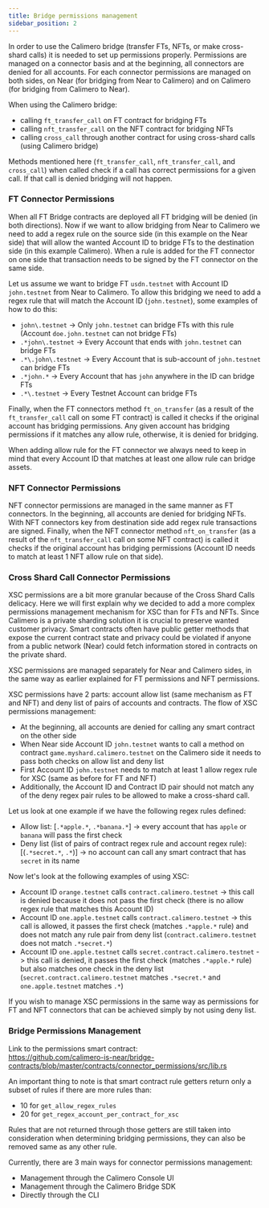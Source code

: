 ```yaml
---
title: Bridge permissions management
sidebar_position: 2
---
```


In order to use the Calimero bridge (transfer FTs, NFTs, or make cross-shard calls) it is needed to set up permissions properly.
Permissions are managed on a connector basis and at the beginning, all connectors are denied for all accounts. For each connector
permissions are managed on both sides, on Near (for bridging from Near to Calimero) and on Calimero (for bridging from Calimero to Near).

When using the Calimero bridge:
- calling `ft_transfer_call` on FT contract for bridging FTs
- calling `nft_transfer_call` on the NFT contract for bridging NFTs
- calling `cross_call` through another contract for using cross-shard calls (using Calimero bridge)

Methods mentioned here (`ft_transfer_call`, `nft_transfer_call`, and `cross_call`) when called check if a call has correct permissions for a given call. If that call is denied bridging will not happen.

### FT Connector Permissions

When all FT Bridge contracts are deployed all FT bridging will be denied (in both directions). Now if we want to allow bridging from Near to Calimero we need to add
a regex rule on the source side (in this example on the Near side) that will allow the wanted Account ID to bridge FTs to the destination side (in this example Calimero). When a rule is added for the FT connector on one side that transaction needs to be signed by the FT connector on the same side.

Let us assume we want to bridge FT `usdn.testnet` with Account ID `john.testnet` from Near to Calimero. To allow this bridging we need to add a regex rule that will match the Account ID (`john.testnet`), some examples of how to do this:
- `john\.testnet` -> Only `john.testnet` can bridge FTs with this rule (Account `doe.john.testnet` can not bridge FTs)
- `.*john\.testnet` -> Every Account that ends with `john.testnet` can bridge FTs
-  `.*\.john\.testnet` -> Every Account that is sub-account of `john.testnet` can bridge FTs
- `.*john.*` -> Every Account that has `john` anywhere in the ID can bridge FTs
- `.*\.testnet` -> Every Testnet Account can bridge FTs

Finally, when the FT connectors method `ft_on_transfer` (as a result of the `ft_transfer_call` call on some FT contract) is called it checks if the original account has bridging permissions.
Any given account has bridging permissions if it matches any allow rule, otherwise, it is denied for bridging.

When adding allow rule for the FT connector we always need to keep in mind that every Account ID that matches at least one allow rule can bridge assets.

### NFT Connector Permissions

NFT connector permissions are managed in the same manner as FT connectors. In the beginning, all accounts are denied for bridging NFTs.
With NFT connectors key from destination side add regex rule transactions are signed. Finally, when the NFT connector method `nft_on_transfer`
(as a result of the `nft_transfer_call` call on some NFT contract) is called it checks if the original account has bridging permissions (Account ID needs to match at least 1 NFT allow rule on that side).

### Cross Shard Call Connector Permissions

XSC permissions are a bit more granular because of the Cross Shard Calls delicacy. Here we will first explain why we decided to add a more complex permissions management mechanism for XSC than for FTs and NFTs.
Since Calimero is a private sharding solution it is crucial to preserve wanted customer privacy. Smart contracts often have public getter methods that expose the current contract state and privacy could be
violated if anyone from a public network (Near) could fetch information stored in contracts on the private shard.

XSC permissions are managed separately for Near and Calimero sides, in the same way as earlier explained for FT permissions and NFT permissions.

XSC permissions have 2 parts: account allow list (same mechanism as FT and NFT) and deny list of pairs of accounts and contracts.
The flow of XSC permissions management:
- At the beginning, all accounts are denied for calling any smart contract on the other side
- When Near side Account ID `john.testnet` wants to call a method on contract `game.myshard.calimero.testnet` on the Calimero side it needs to pass both checks on allow list and deny list
- First Account ID `john.testnet` needs to match at least 1 allow regex rule for XSC (same as before for FT and NFT)
- Additionally, the Account ID and Contract ID pair should not match any of the deny regex pair rules to be allowed to make a cross-shard call.

Let us look at one example if we have the following regex rules defined:
- Allow list: [`.*apple.*`, `.*banana.*`] -> every account that has `apple` or `banana` will pass the first check
- Deny list (list of pairs of contract regex rule and account regex rule): [(`.*secret.*`, `.*`)] -> no account can call any smart contract that has `secret` in its name

Now let's look at the following examples of using XSC:
- Account ID `orange.testnet` calls `contract.calimero.testnet` -> this call is denied because it does not pass the first check (there is no allow regex rule that matches this Account ID)
- Account ID `one.apple.testnet` calls `contract.calimero.testnet` -> this call is allowed, it passes the first check (matches `.*apple.*` rule) and does not match any rule pair from deny list (`contract.calimero.testnet` does not match `.*secret.*`)
- Account ID `one.apple.testnet` calls `secret.contract.calimero.testnet` -> this call is denied, it passes the first check (matches `.*apple.*` rule) but also matches one check in the deny list (`secret.contract.calimero.testnet` matches `.*secret.*` and `one.apple.testnet` matches `.*`)

If you wish to manage XSC permissions in the same way as permissions for FT and NFT connectors that can be achieved simply by not using deny list.

### Bridge Permissions Management

Link to the permissions smart contract: <br /> https://github.com/calimero-is-near/bridge-contracts/blob/master/contracts/connector_permissions/src/lib.rs

An important thing to note is that smart contract rule getters return only a subset of rules if there are more rules than:
- 10 for `get_allow_regex_rules`
- 20 for `get_regex_account_per_contract_for_xsc`

Rules that are not returned through those getters are still taken into consideration when determining bridging permissions, they can also be removed same as any other rule.

Currently, there are 3 main ways for connector permissions management:
- Management through the Calimero Console UI
- Management through the Calimero Bridge SDK
- Directly through the CLI
